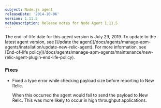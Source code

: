```yaml
---
subject: Node.js agent
releaseDate: '2014-10-06'
version: 1.11.5
metaDescription: Release notes for Node Agent 1.11.5
---
```


<Callout variant="important">
  The end-of-life date for this agent version is July 29, 2019. To update to the latest agent version, see [Update the agent](/docs/agents/manage-apm-agents/installation/update-new-relic-agent). For more information, see [End-of-life policy](/docs/agents/manage-apm-agents/maintenance/new-relic-agent-plugin-end-life-policy).
</Callout>

### Fixes

* Fixed a type error while checking payload size before reporting to New Relic.

  When this occurred the agent would fail to send the payload to New Relic. This was more likely to occur in high throughput applications.
